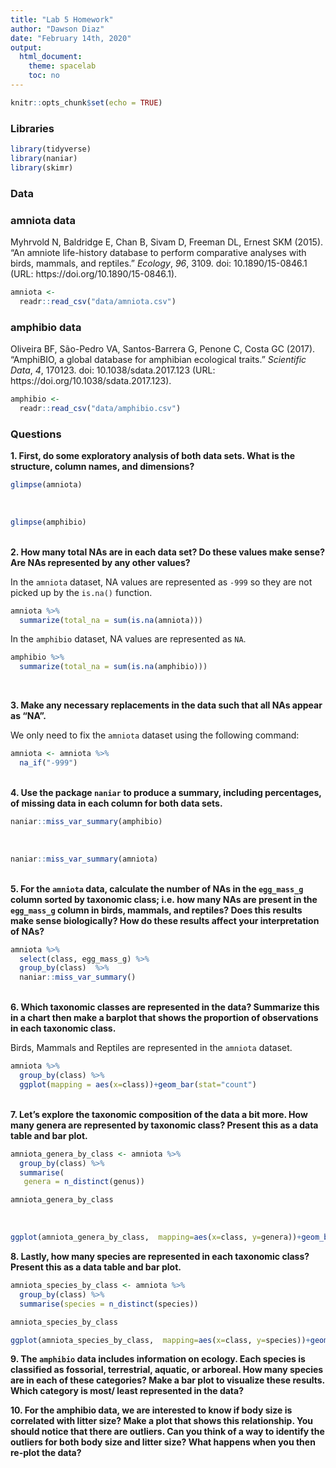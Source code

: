 ```yaml
---
title: "Lab 5 Homework"
author: "Dawson Diaz"
date: "February 14th, 2020"
output:
  html_document:
    theme: spacelab
    toc: no
---
```


```r
knitr::opts_chunk$set(echo = TRUE)
```


### Libraries
```r
library(tidyverse)
library(naniar)
library(skimr)
```

### Data

### amniota data
Myhrvold N, Baldridge E, Chan B, Sivam D, Freeman DL, Ernest SKM (2015). “An amniote life-history
database to perform comparative analyses with birds, mammals, and reptiles.” _Ecology_, *96*, 3109.
doi: 10.1890/15-0846.1 (URL: https://doi.org/10.1890/15-0846.1).
```r
amniota <- 
  readr::read_csv("data/amniota.csv")
```

### amphibio data
Oliveira BF, São-Pedro VA, Santos-Barrera G, Penone C, Costa GC (2017). “AmphiBIO, a global database
for amphibian ecological traits.” _Scientific Data_, *4*, 170123. doi: 10.1038/sdata.2017.123 (URL:
https://doi.org/10.1038/sdata.2017.123).
```r
amphibio <- 
  readr::read_csv("data/amphibio.csv")
```

### Questions  
**1. First, do some exploratory analysis of both data sets. What is the structure, column names, and dimensions?**  
```r
glimpse(amniota)
```
<br>
```r
glimpse(amphibio)
```
<br>
**2. How many total NAs are in each data set? Do these values make sense? Are NAs represented by any other values?**   

In the `amniota` dataset, NA values are represented as `-999` so they are not picked up by the `is.na()` function.

```r
amniota %>% 
  summarize(total_na = sum(is.na(amniota)))
```

In the `amphibio` dataset, NA values are represented as `NA`.
<br>
```r
amphibio %>% 
  summarize(total_na = sum(is.na(amphibio)))
```


<br>

**3. Make any necessary replacements in the data such that all NAs appear as "NA".**   

We only need to fix the `amniota` dataset using the following command:
```r
amniota <- amniota %>% 
  na_if("-999")
```



<br>
**4. Use the package `naniar` to produce a summary, including percentages, of missing data in each column for both data sets.** 

```r
naniar::miss_var_summary(amphibio)
```
<br>
```r
naniar::miss_var_summary(amniota)
```


<br>
**5. For the `amniota` data, calculate the number of NAs in the `egg_mass_g` column sorted by taxonomic class; i.e. how many NAs are present in the `egg_mass_g` column in birds, mammals, and reptiles? Does this results make sense biologically? How do these results affect your interpretation of NAs?**  

```r
amniota %>% 
  select(class, egg_mass_g) %>% 
  group_by(class)  %>% 
  naniar::miss_var_summary()
```


<br>
**6. Which taxonomic classes are represented in the data? Summarize this in a chart then make a barplot that shows the proportion of observations in each taxonomic class.**

Birds, Mammals and Reptiles are represented in the `amniota` dataset.

```r
amniota %>% 
  group_by(class) %>% 
  ggplot(mapping = aes(x=class))+geom_bar(stat="count")
```



<br>
**7. Let's explore the taxonomic composition of the data a bit more. How many genera are represented by taxonomic class? Present this as a data table and bar plot.**

```r
amniota_genera_by_class <- amniota %>% 
  group_by(class) %>%
  summarise(
   genera = n_distinct(genus))
```

```r
amniota_genera_by_class
```

<br>

```r
ggplot(amniota_genera_by_class,  mapping=aes(x=class, y=genera))+geom_bar(stat="identity")
```




**8. Lastly, how many species are represented in each taxonomic class? Present this as a data table and bar plot.**

```r
amniota_species_by_class <- amniota %>% 
  group_by(class) %>% 
  summarise(species = n_distinct(species))
```

```r
amniota_species_by_class
```


```r
ggplot(amniota_species_by_class,  mapping=aes(x=class, y=species))+geom_bar(stat="identity")
```


**9. The `amphibio` data includes information on ecology. Each species is classified as fossorial, terrestrial, aquatic, or arboreal. How many species are in each of these categories? Make a bar plot to visualize these results. Which category is most/ least represented in the data?**


**10. For the amphibio data, we are interested to know if body size is correlated with litter size? Make a plot that shows this relationship. You should notice that there are outliers. Can you think of a way to identify the outliers for both body size and litter size? What happens when you then re-plot the data?**
